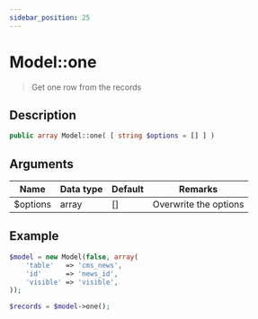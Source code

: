 ```yaml
---
sidebar_position: 25
---
```


# Model::one

> Get one row from the records


## Description

```php
public array Model::one( [ string $options = [] ] )
```


## Arguments

| Name     | Data type | Default | Remarks               |
| -------- | --------- | ------- | --------------------- |
| $options | array     | []      | Overwrite the options |


## Example

```php title="Controller"
$model = new Model(false, array(
    'table'   => 'cms_news',
    'id'      => 'news_id',
    'visible' => 'visible',
));

$records = $model->one();
```